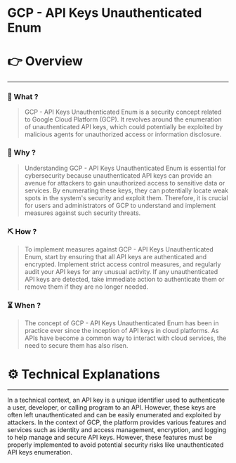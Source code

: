 # GCP - API Keys Unauthenticated Enum


# 👉 Overview

---

### 👀 What ?

> GCP - API Keys Unauthenticated Enum is a security concept related to Google Cloud Platform (GCP). It revolves around the enumeration of unauthenticated API keys, which could potentially be exploited by malicious agents for unauthorized access or information disclosure.
> 

### 🧐 Why ?

> Understanding GCP - API Keys Unauthenticated Enum is essential for cybersecurity because unauthenticated API keys can provide an avenue for attackers to gain unauthorized access to sensitive data or services. By enumerating these keys, they can potentially locate weak spots in the system's security and exploit them. Therefore, it is crucial for users and administrators of GCP to understand and implement measures against such security threats.
> 

### ⛏️ How ?

> To implement measures against GCP - API Keys Unauthenticated Enum, start by ensuring that all API keys are authenticated and encrypted. Implement strict access control measures, and regularly audit your API keys for any unusual activity. If any unauthenticated API keys are detected, take immediate action to authenticate them or remove them if they are no longer needed.
> 

### ⏳ When ?

> The concept of GCP - API Keys Unauthenticated Enum has been in practice ever since the inception of API keys in cloud platforms. As APIs have become a common way to interact with cloud services, the need to secure them has also risen.
> 

# ⚙️ Technical Explanations

---

In a technical context, an API key is a unique identifier used to authenticate a user, developer, or calling program to an API. However, these keys are often left unauthenticated and can be easily enumerated and exploited by attackers. In the context of GCP, the platform provides various features and services such as identity and access management, encryption, and logging to help manage and secure API keys. However, these features must be properly implemented to avoid potential security risks like unauthenticated API keys enumeration.
